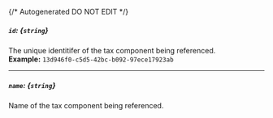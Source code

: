 {/* Autogenerated DO NOT EDIT  */}
##### `id`: *{`string`}*
The unique identitifer of the tax component being referenced.
<br/>
**Example:** `13d946f0-c5d5-42bc-b092-97ece17923ab`

---
##### `name`: *{`string`}*
Name of the tax component being referenced.

